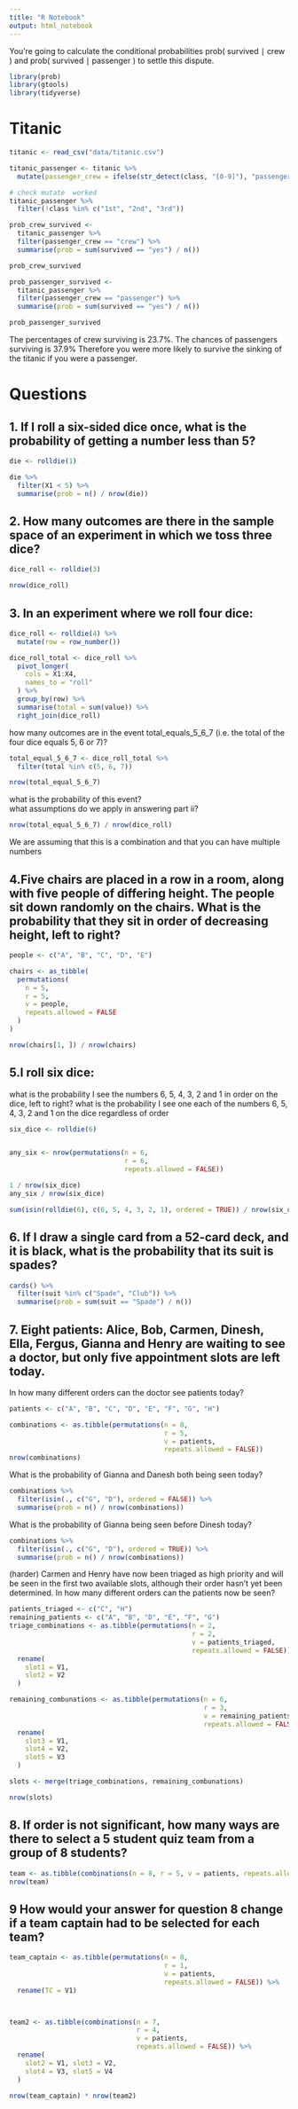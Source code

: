 ```yaml
---
title: "R Notebook"
output: html_notebook
---
```

You’re going to calculate the conditional probabilities prob( survived ∣ crew ) and prob( survived ∣ passenger ) to settle this dispute.

```r
library(prob)
library(gtools)
library(tidyverse)
```

# Titanic

```r
titanic <- read_csv("data/titanic.csv")

titanic_passenger <- titanic %>%
  mutate(passenger_crew = ifelse(str_detect(class, "[0-9]"), "passenger", "crew"))

# check mutate  worked
titanic_passenger %>%
  filter(!class %in% c("1st", "2nd", "3rd"))
```

```r
prob_crew_survived <-
  titanic_passenger %>%
  filter(passenger_crew == "crew") %>%
  summarise(prob = sum(survived == "yes") / n())

prob_crew_survived
```

```r
prob_passenger_survived <-
  titanic_passenger %>%
  filter(passenger_crew == "passenger") %>%
  summarise(prob = sum(survived == "yes") / n())

prob_passenger_survived
```

The percentages of crew surviving is 23.7%. The chances of passengers surviving is 37.9%
Therefore you were more likely to survive the sinking of the titanic if you were a passenger.

# Questions
## 1. If I roll a six-sided dice once, what is the probability of getting a number less than 5?

```r
die <- rolldie(1)

die %>%
  filter(X1 < 5) %>%
  summarise(prob = n() / nrow(die))
```

## 2. How many outcomes are there in the sample space of an experiment in which we toss three dice?

```r
dice_roll <- rolldie(3)

nrow(dice_roll)
```

## 3. In an experiment where we roll four dice:
```r
dice_roll <- rolldie(4) %>%
  mutate(row = row_number())

dice_roll_total <- dice_roll %>%
  pivot_longer(
    cols = X1:X4,
    names_to = "roll"
  ) %>%
  group_by(row) %>%
  summarise(total = sum(value)) %>%
  right_join(dice_roll)
```

 how many outcomes are in the event total_equals_5_6_7 (i.e. the total of the four dice equals 5, 6 or 7)?

```r
total_equal_5_6_7 <- dice_roll_total %>%
  filter(total %in% c(5, 6, 7))

nrow(total_equal_5_6_7)
```

what is the probability of this event?  
what assumptions do we apply in answering part ii?
```r
nrow(total_equal_5_6_7) / nrow(dice_roll)
```

We are assuming that this is a combination and that you can have multiple numbers

## 4.Five chairs are placed in a row in a room, along with five people of differing height. The people sit down randomly on the chairs. What is the probability that they sit in order of decreasing height, left to right?

```r
people <- c("A", "B", "C", "D", "E")

chairs <- as_tibble(
  permutations(
    n = 5,
    r = 5,
    v = people,
    repeats.allowed = FALSE
  )
)

nrow(chairs[1, ]) / nrow(chairs)
```
## 5.I roll six dice:

what is the probability I see the numbers 6, 5, 4, 3, 2 and 1 in order on the dice, left to right?
what is the probability I see one each of the numbers 6, 5, 4, 3, 2 and 1 on the dice regardless of order
```r
six_dice <- rolldie(6)


any_six <- nrow(permutations(n = 6,
                             r = 6, 
                             repeats.allowed = FALSE))
```
```r
1 / nrow(six_dice)
any_six / nrow(six_dice)
```

```r
sum(isin(rolldie(6), c(6, 5, 4, 3, 2, 1), ordered = TRUE)) / nrow(six_dice)
```

## 6. If I draw a single card from a 52-card deck, and it is black, what is the probability that its suit is spades?
```r
cards() %>%
  filter(suit %in% c("Spade", "Club")) %>%
  summarise(prob = sum(suit == "Spade") / n())
```
## 7. Eight patients: Alice, Bob, Carmen, Dinesh, Ella, Fergus, Gianna and Henry are waiting to see a doctor, but only five appointment slots are left today.
In how many different orders can the doctor see patients today?
```r
patients <- c("A", "B", "C", "D", "E", "F", "G", "H")

combinations <- as.tibble(permutations(n = 8, 
                                       r = 5, 
                                       v = patients, 
                                       repeats.allowed = FALSE))
nrow(combinations)
```

What is the probability of Gianna and Danesh both being seen today?
```r
combinations %>%
  filter(isin(., c("G", "D"), ordered = FALSE)) %>%
  summarise(prob = n() / nrow(combinations))
```

What is the probability of Gianna being seen before Dinesh today?
```r
combinations %>%
  filter(isin(., c("G", "D"), ordered = TRUE)) %>%
  summarise(prob = n() / nrow(combinations))
```
(harder) Carmen and Henry have now been triaged as high priority and will be seen in the first two available slots, although their order hasn’t yet been determined. In how many different orders can the patients now be seen?
```r
patients_triaged <- c("C", "H")
remaining_patients <- c("A", "B", "D", "E", "F", "G")
triage_combinations <- as.tibble(permutations(n = 2, 
                                              r = 2, 
                                              v = patients_triaged, 
                                              repeats.allowed = FALSE)) %>%
  rename(
    slot1 = V1,
    slot2 = V2
  )

remaining_combunations <- as.tibble(permutations(n = 6, 
                                                 r = 3, 
                                                 v = remaining_patients, 
                                                 repeats.allowed = FALSE)) %>%
  rename(
    slot3 = V1,
    slot4 = V2,
    slot5 = V3
  )

slots <- merge(triage_combinations, remaining_combunations)

nrow(slots)
```
## 8. If order is not significant, how many ways are there to select a 5 student quiz team from a group of 8 students?



```r
team <- as.tibble(combinations(n = 8, r = 5, v = patients, repeats.allowed = FALSE))
nrow(team)
```
## 9 How would your answer for question 8 change if a team captain had to be selected for each team?
```r
team_captain <- as.tibble(permutations(n = 8, 
                                       r = 1, 
                                       v = patients, 
                                       repeats.allowed = FALSE)) %>%
  rename(TC = V1)



team2 <- as.tibble(combinations(n = 7,
                                r = 4, 
                                v = patients, 
                                repeats.allowed = FALSE)) %>%
  rename(
    slot2 = V1, slot3 = V2,
    slot4 = V3, slot5 = V4
  )

```

```r
nrow(team_captain) * nrow(team2)


```

```r

```

